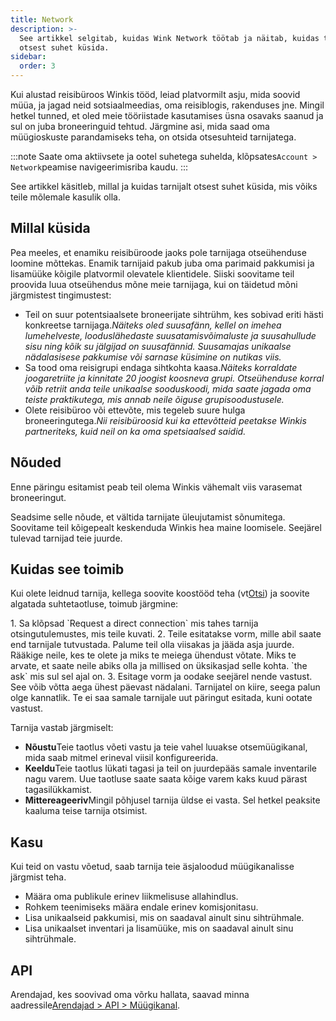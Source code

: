 ```yaml
---
title: Network
description: >-
  See artikkel selgitab, kuidas Wink Network töötab ja näitab, kuidas tarnijalt
  otsest suhet küsida.
sidebar:
  order: 3
---
```


Kui alustad reisibüroos Winkis tööd, leiad platvormilt asju, mida soovid müüa, ja jagad neid sotsiaalmeedias, oma reisiblogis, rakenduses jne.
Mingil hetkel tunned, et oled meie tööriistade kasutamises üsna osavaks saanud ja sul on juba broneeringuid tehtud.
Järgmine asi, mida saad oma müügioskuste parandamiseks teha, on otsida otsesuhteid tarnijatega.

:::note
Saate oma aktiivsete ja ootel suhetega suhelda, klõpsates`Account > Network`peamise navigeerimisriba kaudu.
:::

See artikkel käsitleb, millal ja kuidas tarnijalt otsest suhet küsida, mis võiks teile mõlemale kasulik olla.

## Millal küsida

Pea meeles, et enamiku reisibüroode jaoks pole tarnijaga otseühenduse loomine mõttekas. Enamik tarnijaid pakub juba oma parimaid pakkumisi ja lisamüüke kõigile platvormil olevatele klientidele.
Siiski soovitame teil proovida luua otseühendus mõne meie tarnijaga, kui on täidetud mõni järgmistest tingimustest:

* Teil on suur potentsiaalsete broneerijate sihtrühm, kes sobivad eriti hästi konkreetse tarnijaga.*Näiteks oled suusafänn, kellel on imehea lumehelveste, looduslähedaste suusatamisvõimaluste ja suusahullude sisu ning kõik su jälgijad on suusafännid. Suusamajas unikaalse nädalasisese pakkumise või sarnase küsimine on nutikas viis.*
* Sa tood oma reisigrupi endaga sihtkohta kaasa.*Näiteks korraldate joogaretriite ja kinnitate 20 joogist koosneva grupi. Otseühenduse korral võib retriit anda teile unikaalse sooduskoodi, mida saate jagada oma teiste praktikutega, mis annab neile õiguse grupisoodustusele.*
* Olete reisibüroo või ettevõte, mis tegeleb suure hulga broneeringutega.*Nii reisibüroosid kui ka ettevõtteid peetakse Winkis partneriteks, kuid neil on ka oma spetsiaalsed saidid.*

## Nõuded

Enne päringu esitamist peab teil olema Winkis vähemalt viis varasemat broneeringut.

Seadsime selle nõude, et vältida tarnijate üleujutamist sõnumitega. Soovitame teil kõigepealt keskenduda Winkis hea maine loomisele. Seejärel tulevad tarnijad teie juurde.

## Kuidas see toimib

Kui olete leidnud tarnija, kellega soovite koostööd teha (vt[Otsi](/studio/search/)) ja soovite algatada suhtetaotluse, toimub järgmine:

<Steps>
  1. Sa klõpsad `Request a direct connection` mis tahes tarnija otsingutulemustes, mis teile kuvati.
  2. Teile esitatakse vorm, mille abil saate end tarnijale tutvustada. Palume teil olla viisakas ja jääda asja juurde. Rääkige neile, kes te olete ja miks te meiega ühendust võtate. Miks te arvate, et saate neile abiks olla ja millised on üksikasjad selle kohta. `the ask` mis sul sel ajal on.
  3. Esitage vorm ja oodake seejärel nende vastust. See võib võtta aega ühest päevast nädalani. Tarnijatel on kiire, seega palun olge kannatlik. Te ei saa samale tarnijale uut päringut esitada, kuni ootate vastust.
</Steps>


Tarnija vastab järgmiselt:

* **Nõustu**Teie taotlus võeti vastu ja teie vahel luuakse otsemüügikanal, mida saab mitmel erineval viisil konfigureerida.
* **Keeldu**Teie taotlus lükati tagasi ja teil on juurdepääs samale inventarile nagu varem. Uue taotluse saate saata kõige varem kaks kuud pärast tagasilükkamist.
* **Mittereageeriv**Mingil põhjusel tarnija üldse ei vasta. Sel hetkel peaksite kaaluma teise tarnija otsimist.

## Kasu

Kui teid on vastu võetud, saab tarnija teie äsjaloodud müügikanalisse järgmist teha.

* Määra oma publikule erinev liikmelisuse allahindlus.
* Rohkem teenimiseks määra endale erinev komisjonitasu.
* Lisa unikaalseid pakkumisi, mis on saadaval ainult sinu sihtrühmale.
* Lisa unikaalset inventari ja lisamüüke, mis on saadaval ainult sinu sihtrühmale.

## API

Arendajad, kes soovivad oma võrku hallata, saavad minna aadressile[Arendajad > API > Müügikanal](/developers/apis/#sales-channel-api).

